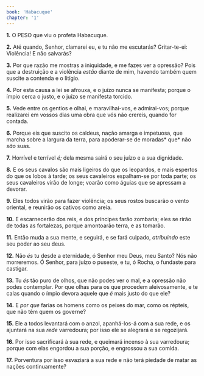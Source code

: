 ```yaml
---
book: 'Habacuque'
chapter: '1'
---
```


**1.** O PESO que viu o profeta Habacuque.

**2.** Até quando, Senhor, clamarei eu, e tu não me escutarás? Gritar-te-ei: Violência! E não salvarás?

**3.** Por que razão me mostras a iniquidade, e me fazes ver a opressão? Pois que a destruição e a violência *estão* diante de mim, havendo também quem suscite a contenda e o litígio.

**4.** Por esta causa a lei se afrouxa, e o juízo nunca se manifesta; porque o ímpio cerca o justo, e o juízo se manifesta torcido.

**5.** Vede entre os gentios e olhai, e maravilhai-vos, e admirai-vos; porque realizarei em vossos dias uma obra que vós não crereis, quando for contada.

**6.** Porque eis que suscito os caldeus, nação amarga e impetuosa, que marcha sobre a largura da terra, para apoderar-se de moradas* que* não *são* suas.

**7.** Horrível e terrível *é;* dela mesma sairá o seu juízo e a sua dignidade.

**8.** E os seus cavalos são mais ligeiros do que os leopardos, e mais espertos do que os lobos à tarde; os seus cavaleiros espalham-se por toda parte; os seus cavaleiros virão de longe; voarão como águias que se apressam a devorar.

**9.** Eles todos virão para fazer violência; os seus rostos buscarão o vento oriental, e reunirão os cativos como areia.

**10.** E escarnecerão dos reis, e dos príncipes farão zombaria; eles se rirão de todas as fortalezas, porque amontoarão terra, e as tomarão.

**11.** Então muda a sua mente, e seguirá, e se fará culpado, *atribuindo* este seu poder ao seu deus.

**12.** Não *és* tu desde a eternidade, ó Senhor meu Deus, meu Santo? Nós não morreremos. Ó Senhor, para juízo o puseste, e tu, ó Rocha, o fundaste para castigar.

**13.** Tu *és* tão puro de olhos, que não podes ver o mal, e a opressão não podes contemplar. Por que olhas para os que procedem aleivosamente, e te calas quando o ímpio devora aquele que *é* mais justo do que ele?

**14.** E *por que* farias os homens como os peixes do mar, como os répteis, que não têm quem os governe?

**15.** Ele a todos levantará com o anzol, apanhá-los-á com a sua rede, e os ajuntará na sua *rede* varredoura; por isso ele se alegrará e se regozijará.

**16.** Por isso sacrificará à sua rede, e queimará incenso à sua varredoura; porque com elas engordou a sua porção, e engrossou a sua comida.

**17.** Porventura por isso esvaziará a sua rede e não terá piedade de matar as nações continuamente?